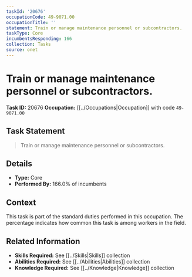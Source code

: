 ```yaml
---
taskId: '20676'
occupationCode: 49-9071.00
occupationTitle: ''
statement: Train or manage maintenance personnel or subcontractors.
taskType: Core
incumbentsResponding: 166
collection: Tasks
source: onet
---
```

# Train or manage maintenance personnel or subcontractors.

**Task ID:** 20676
**Occupation:** [[../Occupations|Occupation]] with code `49-9071.00`

## Task Statement

> Train or manage maintenance personnel or subcontractors.

## Details

- **Type:** Core
- **Performed By:** 166.0% of incumbents

## Context

This task is part of the standard duties performed in this occupation. The percentage indicates how common this task is among workers in the field.

## Related Information

- **Skills Required:** See [[../Skills|Skills]] collection
- **Abilities Required:** See [[../Abilities|Abilities]] collection
- **Knowledge Required:** See [[../Knowledge|Knowledge]] collection
